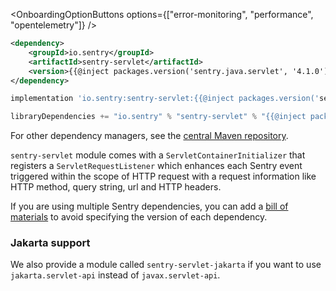 <OnboardingOptionButtons
  options={["error-monitoring", "performance", "opentelemetry"]}
/>

```xml {tabTitle:Maven}
<dependency>
    <groupId>io.sentry</groupId>
    <artifactId>sentry-servlet</artifactId>
    <version>{{@inject packages.version('sentry.java.servlet', '4.1.0') }}</version>
</dependency>
```

```groovy {tabTitle:Gradle}
implementation 'io.sentry:sentry-servlet:{{@inject packages.version('sentry.java.servlet', '4.1.0') }}'
```

```scala {tabTitle: SBT}
libraryDependencies += "io.sentry" % "sentry-servlet" % "{{@inject packages.version('sentry.java.servlet', '4.1.0') }}"
```

For other dependency managers, see the [central Maven repository](https://search.maven.org/artifact/io.sentry/sentry-servlet).

`sentry-servlet` module comes with a `ServletContainerInitializer` that registers a `ServletRequestListener` which enhances each Sentry event triggered within the scope of HTTP request with a request information like HTTP method, query string, url and HTTP headers.

<Alert>

If you are using multiple Sentry dependencies, you can add a [bill of materials](/platforms/java/configuration/bill-of-materials) to avoid specifying the version of each dependency.

</Alert>

### Jakarta support

We also provide a module called `sentry-servlet-jakarta` if you want to use `jakarta.servlet-api` instead of `javax.servlet-api`.
